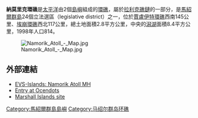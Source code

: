 {{Infobox islands
| name             = 納莫里克環礁
| image name       = Namorik Atoll - Image (N-59-00 2000).jpg
| image size       = 250px
| image caption    =
| locator map      = {{Location map|Marshall islands|lat=05.533333|long=168}}
| map_custom = yes
| location         = [[太平洋|太平洋]]北部
| coordinates      = {{coord|05|37|00|N|168|07|00|E|display=inline}}
| country          = {{MHL}}
| archipelago      = [[拉利克礁鏈|拉利克礁鏈]]
| total islands    = 2
| area             = 2.8平方公里
| elevation_m      = 3
| population       = 814
| population as of = 1998
}}

'''納莫里克環礁'''是[[太平洋|太平洋]]由2個[[島嶼|島嶼]]組成的[[環礁|環礁]]，屬於[[拉利克礁鏈|拉利克礁鏈]]的一部分，是[[馬紹爾群島|馬紹爾群島]]24個立法選區（legislative district）之一，位於[[賈盧伊特環礁|賈盧伊特環礁]]西南145公里、[[埃崩環礁|埃崩環礁]]西北117公里，總土地面積2.8平方公里，中央的[[潟湖|潟湖]]面積8.4平方公里，1998年人口814。

[[Image:Namorik_Atoll_-_Map.jpg|left]]

==外部連結==
*[https://web.archive.org/web/20101223043232/http://www.oceandots.com/pacific/marshall/namorik.php EVS-Islands: Namorik Atoll MH]
*[http://www.oceandots.com/pacific/marshall/namorik.php Entry at Ocendots]
*[http://marshall.csu.edu.au/Marshalls/html/atolls/namdrik.html Marshall Islands site]

{{Marshalls-stub}}

{{Marshall Islands}}

[[Category:馬紹爾群島島嶼|Category:馬紹爾群島島嶼]]
[[Category:马绍尔群岛环礁|Category:马绍尔群岛环礁]]